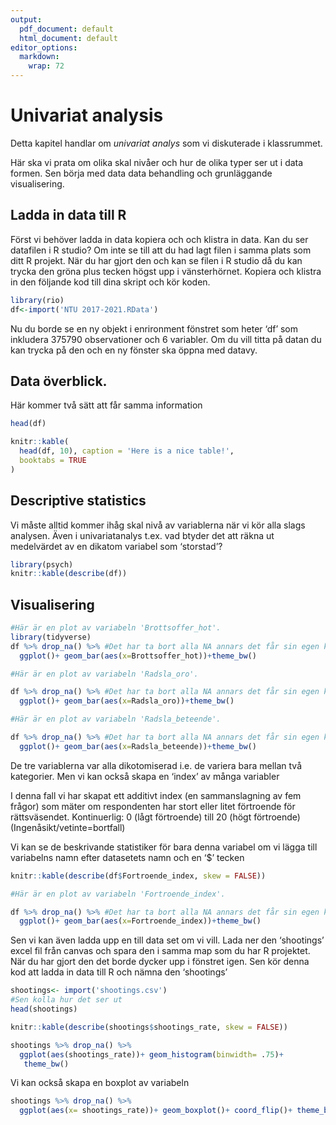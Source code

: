 ```yaml
---
output:
  pdf_document: default
  html_document: default
editor_options: 
  markdown: 
    wrap: 72
---
```


# Univariat analysis

Detta kapitel handlar om *univariat analys* som vi diskuterade i
klassrummet.

Här ska vi prata om olika skal nivåer och hur de olika typer ser ut i
data formen. Sen börja med data data behandling och grunläggande
visualisering.

## Ladda in data till R

Först vi behöver ladda in data kopiera och och klistra in data. Kan du
ser datafilen i R studio? Om inte se till att du had lagt filen i samma
plats som ditt R projekt. När du har gjort den och kan se filen i R
studio då du kan trycka den gröna plus tecken högst upp i vänsterhörnet.
Kopiera och klistra in den följande kod till dina skript och kör koden.

```r
library(rio)
df<-import('NTU 2017-2021.RData')

```

Nu du borde se en ny objekt i enrironment fönstret som heter 'df' som
inkludera 375790 observationer och 6 variabler. Om du vill titta på
datan du kan trycka på den och en ny fönster ska öppna med datavy.

## Data överblick.

Här kommer två sätt att får samma information

```r
head(df)
```

```r
knitr::kable(
  head(df, 10), caption = 'Here is a nice table!',
  booktabs = TRUE
)
```

## Descriptive statistics

Vi måste alltid kommer ihåg skal nivå av variablerna när vi kör alla
slags analysen. Även i univariatanalys t.ex. vad btyder det att räkna ut
medelvärdet av en dikatom variabel som 'storstad'?

```r
library(psych)
knitr::kable(describe(df))
```

## Visualisering

```r
#Här är en plot av variabeln 'Brottsoffer_hot'.  
library(tidyverse)
df %>% drop_na() %>% #Det har ta bort alla NA annars det får sin egen kolumn
  ggplot()+ geom_bar(aes(x=Brottsoffer_hot))+theme_bw()
```

```r
#Här är en plot av variabeln 'Radsla_oro'.  

df %>% drop_na() %>% #Det har ta bort alla NA annars det får sin egen kolumn
  ggplot()+ geom_bar(aes(x=Radsla_oro))+theme_bw()
```

```r
#Här är en plot av variabeln 'Radsla_beteende'.  

df %>% drop_na() %>% #Det har ta bort alla NA annars det får sin egen kolumn
  ggplot()+ geom_bar(aes(x=Radsla_beteende))+theme_bw()
```

De tre variablerna var alla dikotomiserad i.e. de variera bara mellan
två kategorier. Men vi kan också skapa en 'index' av många variabler

I denna fall vi har skapat ett additivt index (en sammanslagning av fem
frågor) som mäter om respondenten har stort eller litet förtroende för
rättsväsendet. Kontinuerlig: 0 (lågt förtroende) till 20 (högt
förtroende) (Ingenåsikt/vetinte=bortfall)

Vi kan se de beskrivande statistiker för bara denna variabel om vi lägga
till variabelns namn efter datasetets namn och en '\$' tecken

```r

knitr::kable(describe(df$Fortroende_index, skew = FALSE))
```

```r
#Här är en plot av variabeln 'Fortroende_index'.  

df %>% drop_na() %>% #Det har ta bort alla NA annars det får sin egen kolumn
  ggplot()+ geom_bar(aes(x=Fortroende_index))+theme_bw()
```

Sen vi kan även ladda upp en till data set om vi vill. Lada ner den
'shootings' excel fil från canvas och spara den i samma map som du har R
projektet. När du har gjort den det borde dycker upp i fönstret igen.
Sen kör denna kod att ladda in data till R och nämna den 'shootings'

```r
shootings<- import('shootings.csv')
#Sen kolla hur det ser ut
head(shootings)
```

```r

knitr::kable(describe(shootings$shootings_rate, skew = FALSE))
```

```r
shootings %>% drop_na() %>% 
  ggplot(aes(shootings_rate))+ geom_histogram(binwidth= .75)+
   theme_bw()
```

Vi kan också skapa en boxplot av variabeln

```r
shootings %>% drop_na() %>% 
  ggplot(aes(x= shootings_rate))+ geom_boxplot()+ coord_flip()+ theme_bw()

```
